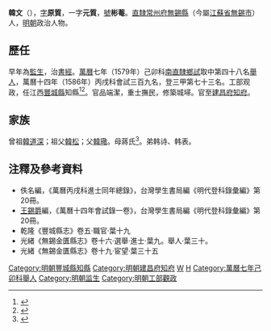{{明清人物信息框
| 姓名 = 韓文
| 原名 =
| 圖片名稱= 
| 圖片大小 =
| 圖片說明 = 
| 最高職務 =
| 國家 = 大明 
| 爵位 =
| 籍貫 = 直隸常州府無錫縣
| 族裔 = 
| 旗籍 = 
| 字號 = 
| 諡號 =
| 出生日期 = [[嘉靖|嘉靖]]二十七年戊申十月十二日（官年）
| 出生地點 =
| 逝世日期 = 卒年不詳
| 逝世地點 =
| 墓葬 =
| 配偶 = 娶吴氏，继娶莫氏、陳氏
| 親屬 = （子）翔龍、翔蛟
| 出身 =
* 萬曆七年己卯科舉人
* 萬曆十四年丙戌科進士
| 經歷 =
| 著作 =  
}}
'''韓文'''（{{bd|1548年|11月11日|？年|catIdx=H韓}}），[[表字|字]]'''原質'''，一字'''元質'''，[[號|號]]'''彬菴'''。[[南直隸|直隸]][[常州府|常州府]][[無錫縣|無錫縣]]（今屬[[江蘇省|江蘇省]][[無錫市|無錫市]]）人，[[明朝|明朝]]政治人物。

== 歷任 ==
早年為[[監生|監生]]，治[[書經|書經]]。[[萬曆|萬曆]]七年（1579年）己卯科[[南直隸|南直隸]][[鄉試|鄉試]]取中第四十八名[[舉人|舉人]]，萬曆十四年（1586年）丙戌科會試三百九名，登三甲第七十三名。工部观政，任江西[[豐城縣|豐城縣]]知縣<ref>{{Cite book|title=《皇明贡举考》卷五|last=（明）[[张朝瑞|张朝瑞]]|first=|publisher=《续修四库全书》史部第828册|year=|isbn=|location=|pages=}}</ref><ref>{{Cite book|title=贡举志五种 上|last=鲁小俊，江俊伟著|first=|publisher=武汉：武汉大学出版社|year=2009|isbn=978-7-307-07043-1|location=|pages=}}</ref>。官品端潔，重士撫民，修築城埽。官至[[建昌府|建昌府]][[知府|知府]]。

== 家族 ==
曾祖[[韓道深|韓道深]]；祖父[[韓松|韓松]]；父[[韓璥|韓璥]]。母蔣氏<ref>{{Cite book|title=天一阁藏明代科举录选刊 登科录 点校本|last=龚延明主编|first=|publisher=宁波出版社|year=2016|isbn=978-7-5526-2320-8|location=宁波|pages=|quote=《天一閣藏明代科舉錄選刊.登科錄》之《萬曆丙戌科進士同年總綠》}}</ref>。弟韩诗、韩表。

==注釋及參考資料==
{{reflist}}
*佚名編，《萬曆丙戌科進士同年總錄》，台灣學生書局編《明代登科錄彙編》第20冊。
*[[王錫爵|王錫爵]]編，《萬曆十四年會試錄一卷》，台灣學生書局編《明代登科錄彙編》第20冊。
*乾隆《豐城縣志》卷五·職官·葉十九
*光緒《無錫金匱縣志》卷十六·選舉·進士·葉九。舉人·葉三十。
*光緒《無錫金匱縣志》卷十九·宦望·葉三十五

{{萬曆十四年丙戌科殿試金榜}}

{{DEFAULTSORT:H韓}}
[[Category:明朝豐城縣知縣|Category:明朝豐城縣知縣]]
[[Category:明朝建昌府知府|Category:明朝建昌府知府]]
[[Category:韓姓|W]]
[[Category:無錫人|H]]
[[Category:萬曆七年己卯科舉人|Category:萬曆七年己卯科舉人]]
[[Category:明朝监生|Category:明朝监生]]
[[Category:明朝工部觀政|Category:明朝工部觀政]]